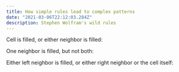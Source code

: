 ```yaml
---
title: How simple rules lead to complex patterns
date: "2021-03-06T22:12:03.284Z"
description: Stephen Wolfram's wild rules
---
```


Cell is filled, or either neighbor is filled:
<WolframPattern defaultRule={254} />

One neighbor is filled, but not both:
<WolframPattern defaultRule={90} />

Either left neighbor is filled, or either right neighbor or the cell itself:
<WolframPattern defaultRule={30} />
<WolframPattern />
